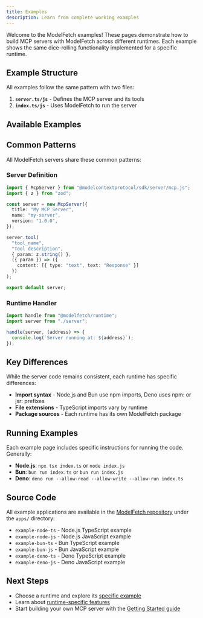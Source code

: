 ```yaml
---
title: Examples
description: Learn from complete working examples
---
```


Welcome to the ModelFetch examples! These pages demonstrate how to build MCP servers with ModelFetch across different runtimes. Each example shows the same dice-rolling functionality implemented for a specific runtime.

## Example Structure

All examples follow the same pattern with two files:

1. **`server.ts/js`** - Defines the MCP server and its tools
2. **`index.ts/js`** - Uses ModelFetch to run the server

## Available Examples

<Cards>
  <Card
    title="Node.js"
    description="MCP server examples for Node.js runtime"
    href="/docs/examples/node"
  />
  <Card
    title="Bun"
    description="MCP server examples for Bun runtime"
    href="/docs/examples/bun"
  />
  <Card
    title="Deno"
    description="MCP server examples for Deno runtime"
    href="/docs/examples/deno"
  />
</Cards>

## Common Patterns

All ModelFetch servers share these common patterns:

### Server Definition
```typescript
import { McpServer } from "@modelcontextprotocol/sdk/server/mcp.js";
import { z } from "zod";

const server = new McpServer({
  title: "My MCP Server",
  name: "my-server",
  version: "1.0.0",
});

server.tool(
  "tool_name",
  "Tool description",
  { param: z.string() },
  ({ param }) => ({
    content: [{ type: "text", text: "Response" }]
  })
);

export default server;
```

### Runtime Handler
```typescript
import handle from "@modelfetch/runtime";
import server from "./server";

handle(server, (address) => {
  console.log(`Server running at: ${address}`);
});
```

## Key Differences

While the server code remains consistent, each runtime has specific differences:

- **Import syntax** - Node.js and Bun use npm imports, Deno uses npm: or jsr: prefixes
- **File extensions** - TypeScript imports vary by runtime
- **Package sources** - Each runtime has its own ModelFetch package

## Running Examples

Each example page includes specific instructions for running the code. Generally:

- **Node.js**: `npx tsx index.ts` or `node index.js`
- **Bun**: `bun run index.ts` or `bun run index.js`
- **Deno**: `deno run --allow-read --allow-write --allow-run index.ts`

## Source Code

All example applications are available in the [ModelFetch repository](https://github.com/phuctm97/modelfetch) under the `apps/` directory:

- `example-node-ts` - Node.js TypeScript example
- `example-node-js` - Node.js JavaScript example
- `example-bun-ts` - Bun TypeScript example
- `example-bun-js` - Bun JavaScript example
- `example-deno-ts` - Deno TypeScript example
- `example-deno-js` - Deno JavaScript example

## Next Steps

- Choose a runtime and explore its [specific example](/docs/examples/node)
- Learn about [runtime-specific features](/docs/runtimes/node)
- Start building your own MCP server with the [Getting Started guide](/docs/getting-started)